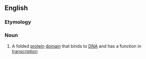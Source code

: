 ==English==

===Etymology===
{{prefix|homeo|domain}}

===Noun===
{{wikipedia|homeodomain fold}}
{{en-noun}}

#{{biochemistry|genetics}} A folded [[protein]] [[domain]] that binds to [[DNA]] and has a function in [[transcription]]